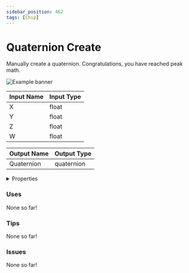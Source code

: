 ```yaml
---
sidebar_position: 462
tags: [Chip]
---
```


# Quaternion Create

Manually create a quaternion. Congratulations, you have reached peak math.



![Example banner](./assets/cff17d2a-4333-41da-81ac-2825f25bf819.svg)

| Input Name | Input Type |
|-----------|-----------|
| X | float |
| Y | float |
| Z | float |
| W | float |

| Output Name | Output Type |
|-----------|-----------|
| Quaternion | quaternion |


<details>
  <summary>Properties</summary>
  <div>
    <div>
    <table>
      <thead>
        <tr>
          <th>Is beta required?</th>
          <th>❌</th>
        </tr>
        <tr>
          <th>Is this chip a trolling risk?</th>
          <th>❌</th>
        </tr>
        <tr>
          <th>Chip UUID</th>
          <th>cff17d2a-4333-41da-81ac-2825f25bf819</th>
        </tr>
      </thead>
    </table>
    </div>
  </div>
</details>

### Uses

None so far!

### Tips

None so far!

### Issues

None so far!
